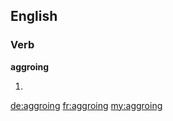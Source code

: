 ==English==

===Verb===
'''aggroing'''

# {{present participle of|[[aggro]]}}

[[de:aggroing]]
[[fr:aggroing]]
[[my:aggroing]]